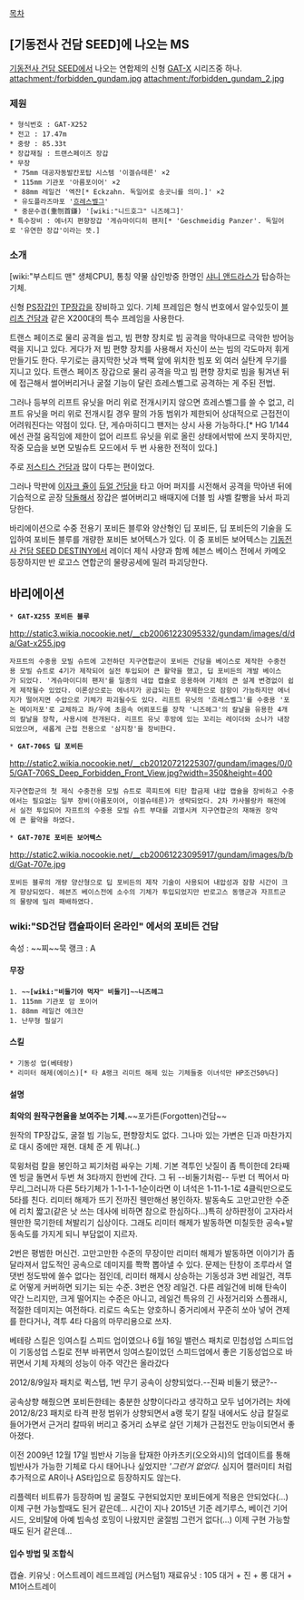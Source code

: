 [[목차]]

== [기동전사 건담 SEED]에 나오는 MS ==
[[기동전사 건담 SEED]]에서 나오는 연합제의 신형 [[GAT-X]] 시리즈중 하나.
attachment:/forbidden_gundam.jpg
attachment:/forbidden_gundam_2.jpg
=== 제원 ===
 * 형식번호 : GAT-X252
 * 전고 : 17.47m 
 * 중량 : 85.33t 
 * 장갑재질 : 트랜스페이즈 장갑
 * 무장 
  * 75mm 대공자동발칸포탑 시스템 '이겔슈테른' ×2
  * 115mm 기관포 '아름포이어' ×2
  * 88mm 레일건 '엑잔[* Eckzahn. 독일어로 송곳니를 의미.]' ×2
  * 유도플라즈마포 '[[흐레스벨그]]'
  * 중문수겸(重刎首鎌) '[wiki:"니드호그" 니즈헤그]' 
 * 특수장비 : 에너지 편향장갑 '게슈마이디히 팬저[* 'Geschmeidig Panzer'. 독일어로 '유연한 장갑'이라는 뜻.]

=== 소개 ===
[wiki:"부스티드 맨" 생체CPU], 통칭 약물 삼인방중 한명인 [[샤니 앤드라스]]가 탑승하는 기체.

신형 [[PS장갑]]인 [[TP장갑]]을 장비하고 있다. 기체 프레임은 형식 번호에서 알수있듯이 [[블리츠 건담]]과 같은 X200대의 특수 프레임을 사용한다.

트랜스 페이즈로 물리 공격을 씹고, 빔 편향 장치로 빔 공격을 막아내므로 극악한 방어능력을 지니고 있다. 게다가 저 빔 편향 장치를 사용해서 자신이 쓰는 빔의 각도마저 휘게 만들기도 한다. 무기로는 큼지막한 낫과 백팩 앞에 위치한 빔포 외 여러 실탄계 무기를 지니고 있다. 트랜스 페이즈 장갑으로 물리 공격을 막고 빔 편향 장치로 빔을 튕겨낸 뒤에 접근해서 썰어버리거나 굴절 기능이 달린 흐레스벨그로 공격하는 게 주된 전법. 

그러나 등부의 리프트 유닛을 머리 위로 전개시키지 않으면 흐레스벨그를 쓸 수 없고, 리프트 유닛을 머리 위로 전개시킬 경우 팔의 가동 범위가 제한되어 상대적으로 근접전이 어려워진다는 약점이 있다. 단, 게슈마히디그 팬저는 상시 사용 가능하다.[* HG 1/144에선 관절 움직임에 제한이 없어 리프트 유닛을 위로 올린 상태에서밖에 쓰지 못하지만, 작중 모습을 보면 모빌슈트 모드에서 두 번 사용한 전적이 있다.]

주로 [[저스티스 건담]]과 많이 다투는 편이었다.

그러나 막판에 [[이자크 쥴]]이 [[듀얼 건담]]을 타고 아머 퍼지를 시전해서 공격을 막아낸 뒤에 기습적으로 곧장 [[닥돌]]해서 장갑은 썰어버리고 배때지에 더블 빔 샤벨 칼빵을 놔서 파괴당한다.

바리에이션으로 수중 전용기 포비든 블루와 양산형인 딥 포비든, 딥 포비든의 기술을 도입하여 포비든 블루를 개량한 포비든 보어텍스가 있다. 이 중 포비든 보어텍스는 [[기동전사 건담 SEED DESTINY]]에서 레이더 제식 사양과 함께 헤븐스 베이스 전에서 카메오 등장하지만 반 로고스 연합군의 물량공세에 밀려 파괴당한다.

== 바리에이션 ==
 * '''GAT-X255 포비든 블루'''
http://static3.wikia.nocookie.net/__cb20061223095332/gundam/images/d/da/Gat-x255.jpg 
 자프트의 수중용 모빌 슈트에 고전하던 지구연합군이 포비든 건담을 베이스로 제작한 수중전용 모빌 슈트로 4기가 제작되어 실전 투입되어 큰 활약을 했고, 딥 포비든의 개발 베이스가 되었다. '게슈마이디히 팬저'를 일종의 내압 캡슐로 응용하여 기체의 큰 설계 변경없이 쉽게 제작될수 있었다. 이론상으로는 에너지가 공급되는 한 무제한으로 잠항이 가능하지만 에너지가 떨어지면 수압으로 기체가 파괴될수도 있다. 리프트 유닛의 '흐레스벨그'를 수중용 '포논 메이저포'로 교체하고 좌/우에 초음속 어뢰포드를 장착 '니즈헤그'의 칼날을 유용한 4개의 칼날을 장착, 사용시에 전개된다. 리프트 유닛 후방에 있는 꼬리는 레이더와 소나가 내장되었으며, 새롭게 근접 전용으로 '삼지창'을 장비한다. 


 * '''GAT-706S 딥 포비든'''
http://static2.wikia.nocookie.net/__cb20120721225307/gundam/images/0/05/GAT-706S_Deep_Forbidden_Front_View.jpg?width=350&height=400
 지구연합군의 첫 제식 수중전용 모빌 슈트로 콕피트에 티탄 합금제 내압 캡슐을 장비하고 수중에서는 필요없는 일부 장비(아름포이어, 이겔슈테른)가 생략되었다. 2차 카사블랑카 해전에서 실전 투입되어 자프트의 수중용 모빌 슈트 부대를 괴멸시켜 지구연합군의 재해권 장악에 큰 활약을 하였다.


 * '''GAT-707E 포비든 보어텍스'''
http://static2.wikia.nocookie.net/__cb20061223095917/gundam/images/b/bd/Gat-707e.jpg
 포비든 블루의 개량 양산형으로 딥 포비든의 제작 기술이 사용되어 내압성과 잠항 시간이 크게 향상되었다. 헤븐즈 베이스전에 소수의 기체가 투입되었지만 반로고스 동맹군과 자프트군의 물량에 밀려 패배하였다. 

=== wiki:"SD건담 캡슐파이터 온라인" 에서의 포비든 건담 ===
속성 : ~~찌~~묵
랭크 : A

==== 무장 ====
 1. '''~~[wiki:"비둘기야 먹자" 비둘기]~~니즈헤그'''
 1. 115mm 기관포 암 포이어
 1. 88mm 레일건 에크잔
 1. 난무형 필살기

==== 스킬 ====
 * 기동성 업(베테랑)
 * 리미터 해제(에이스)[* 타 A랭크 리미트 해제 있는 기체들중 이녀석만 HP조건50%다]



==== 설명 ====

'''최악의 원작구현율을 보여주는 기체.'''~~포가튼(Forgotten)건담~~

원작의 TP장갑도, 굴절 빔 기능도, 편향장치도 없다. 그나마 있는 가변은 딘과 마찬가지로 대시 중에만 재현. 대체 준 게 뭐냐(..)

묵윙처럼 칼을 봉인하고 찌기처럼 싸우는 기체. 기본 격투인 낫질이 좀 특이한데 2타째엔 빙글 돌면서 두번 쳐 3타까지 한번에 간다. 그 뒤 --비둘기처럼-- 두번 더 찍어서 마무리,그러니까 다른 5타기체가 1-1-1-1-1순이라면 이 녀석은 1-11-1-1로 4클릭만으로도 5타를 친다. 리미터 해제가 뜨기 전까진 웬만해선 봉인하자. 발동속도 고만고만한 수준에 리치 짧고(같은 낫 쓰는 데사에 비하면 참으로 한심하다...)특히 상하판정이 고자라서 웬만한 묵기한테 쳐발리기 십상이다. 그래도 리미터 해제가 발동하면 미칠듯한 공속+발동속도를 가지게 되니 부담없이 지르자.

2번은 평범한 머신건. 고만고만한 수준의 무장이만 리미터 해제가 발동하면 이야기가 좀 달라져서 압도적인 공속으로 데미지를 쫙쫙 뽑아낼 수 있다. 문제는 탄창이 조루라서 열댓번 정도밖에 쏠수 없다는 점인데, 리미터 해제시 상승하는 기동성과 3번 레일건, 격투로 어떻게 커버하면 되기는 되는 수준.
3번은 연장 레일건. 다른 레일건에 비해 탄속이 약간 느리지만, 크게 떨어지는 수준은 아니고, 레일건 특유의 긴 사정거리와 스플래시, 적절한 데미지는 여전하다. 리로드 속도는 양호하니 중거리에서 꾸준히 쏘아 넣어 견제를 한다거나, 격투 4타 다음의 마무리용으로 쓰자.

베테랑 스킬은 잉여스킬 스피드 업이였으나 6월 16일 밸런스 패치로 민첩성업 스피드업이 기동성업 스킬로 전부 바뀌면서 잉여스킬이었던 스피드업에서 좋은 기동성업으로 바뀌면서 기체 자체의 성능이 아주 약간은 올라갔다 

2012/8/9일자 패치로 퀵스텝, 1번 무기 공속이 상향되었다.--진짜 비둘기 됐군?--

공속상향 해줬으면 포비든한테는 충분한 상향이다라고 생각하고 모두 넘어가려는 차에 2012/8/23 패치로 타격 판정 범위가 상향되면서 a랭 묵기 칼질 내에서도 상급 칼질로 들어가면서 근거리 칼따위 버리고 중거리 쇼부로 살던 기체가 근접전도 만능이되면서 좋아졌다. 

이전 2009년 12월 17일 빔반사 기능을 탑재한 아카츠키(오오와시)의 업데이트를 통해 빔반사가 가능한 기체로 다시 태어나나 싶었지만 '''그런거 없었다.'' 심지어 캘러미티 처럼 추가적으로 AR이나 AS타입으로 등장하지도 않는다.

리플렉터 비트류가 등장하며 빔 굴절도 구현되었지만 포비든에게 적용은 안되었다(...) 이제 구현 가능할때도 된거 같은데...
시간이 지나 2015년 기준 레기루스, 베이건 기어 시드, 오비탈에 아예 빔속성 호밍이 나왔지만 굴절빔 그런거 없다(...) 이제 구현 가능할때도 된거 같은데...

==== 입수 방법 및 조합식 ====
캡슐.
키유닛 : 어스트레이 레드프레임 (커스텀1)
재료유닛 : 105 대거 + 진 + 롱 대거 + M1어스트레이
